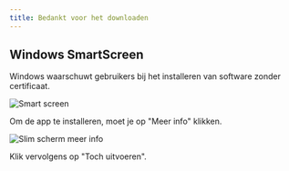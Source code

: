 ```yaml
---
title: Bedankt voor het downloaden
---
```



<CardGrid>
<LinkCard href="/community/contributing" title="Contribute to the project" />
<LinkCard href="https://linwood.dev/matrix" title="Join the community" />
</CardGrid>

## Windows SmartScreen

Windows waarschuwt gebruikers bij het installeren van software zonder certificaat.

![Smart screen](@assets/img/smart-screen.png)

Om de app te installeren, moet je op "Meer info" klikken.

![Slim scherm meer info](@assets/img/smart-screen-more-info.png)

Klik vervolgens op "Toch uitvoeren".
